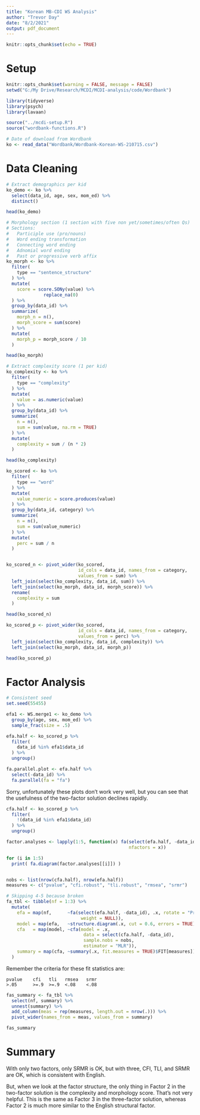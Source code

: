```yaml
---
title: "Korean MB-CDI WS Analysis"
author: "Trevor Day"
date: "8/2/2021"
output: pdf_document
---
```


```r
knitr::opts_chunk$set(echo = TRUE)
```

# Setup

```r
knitr::opts_chunk$set(warning = FALSE, message = FALSE)
setwd("G:/My Drive/Research/MCDI/MCDI-analysis/code/Wordbank")

library(tidyverse)
library(psych)
library(lavaan)

source("../mcdi-setup.R")
source("wordbank-functions.R")

# Date of download from Wordbank
ko <- read_data("Wordbank/Wordbank-Korean-WS-210715.csv")

```

# Data Cleaning

```r

# Extract demographics per kid
ko_demo <- ko %>%
  select(data_id, age, sex, mom_ed) %>%
  distinct()

head(ko_demo)

# Morphology section (1 section with five non yet/sometimes/often Qs)
# Sections:
#   Participle use (pro/nouns)
#   Word ending transformation
#   Connecting word ending
#   Adnomial word ending
#   Past or progressive verb affix
ko_morph <- ko %>%
  filter(
    type == "sentence_structure"
  ) %>%
  mutate(
    score = score.SONy(value) %>%
              replace_na(0)
  ) %>%
  group_by(data_id) %>%
  summarize(
    morph_n = n(),
    morph_score = sum(score)
  ) %>%
  mutate(
    morph_p = morph_score / 10
  )

head(ko_morph)

# Extract complexity score (1 per kid)
ko_complexity <- ko %>%
  filter(
    type == "complexity"
  ) %>%
  mutate(
    value = as.numeric(value)
  ) %>%
  group_by(data_id) %>%
  summarize(
    n = n(),
    sum = sum(value, na.rm = TRUE)
  ) %>%
  mutate(
    complexity = sum / (n * 2)
  )

head(ko_complexity)

ko_scored <- ko %>%
  filter(
    type == "word"
  ) %>%
  mutate(
    value_numeric = score.produces(value)
  ) %>%
  group_by(data_id, category) %>%
  summarize(
    n = n(),
    sum = sum(value_numeric)
  ) %>%
  mutate(
    perc = sum / n
  )


ko_scored_n <- pivot_wider(ko_scored,
                           id_cols = data_id, names_from = category,
                           values_from = sum) %>%
  left_join(select(ko_complexity, data_id, sum)) %>%
  left_join(select(ko_morph, data_id, morph_score)) %>%
  rename(
    complexity = sum
  )

head(ko_scored_n)

ko_scored_p <- pivot_wider(ko_scored,
                           id_cols = data_id, names_from = category,
                           values_from = perc) %>%
  left_join(select(ko_complexity, data_id, complexity)) %>%
  left_join(select(ko_morph, data_id, morph_p))

head(ko_scored_p)

```

# Factor Analysis

```r

# Consistent seed
set.seed(55455)

efa1 <- WS.merge1 <- ko_demo %>%
  group_by(age, sex, mom_ed) %>%
  sample_frac(size = .5)

efa.half <- ko_scored_p %>%
  filter(
    data_id %in% efa1$data_id
  ) %>%
  ungroup()

fa.parallel.plot <- efa.half %>%
  select(-data_id) %>%
  fa.parallel(fa = "fa")

```

Sorry, unfortunately these plots don't work very well, but you can see that 
the usefulness of the two-factor solution declines rapidly.

```r

cfa.half <- ko_scored_p %>%
  filter(
    !(data_id %in% efa1$data_id)
  ) %>%
  ungroup()

factor.analyses <- lapply(1:5, function(x) fa(select(efa.half, -data_id),
                                              nfactors = x))

for (i in 1:5) 
  print( fa.diagram(factor.analyses[[i]]) )


nobs <- list(nrow(cfa.half), nrow(efa.half))
measures <- c("pvalue", "cfi.robust", "tli.robust", "rmsea", "srmr")

# Skipping 4-5 because broken
fa_tbl <- tibble(nf = 1:3) %>%
  mutate(
    efa = map(nf,      ~fa(select(efa.half, -data_id), .x, rotate = "Promax", 
                            weight = NULL)),
    model = map(efa,   ~structure.diagram(.x, cut = 0.6, errors = TRUE)$lavaan),
    cfa   = map(model, ~cfa(model = .x,
                             data = select(cfa.half, -data_id),
                             sample.nobs = nobs,
                             estimator = "MLR")),
    summary = map(cfa, ~summary(.x, fit.measures = TRUE)$FIT[measures]) 
  )


```

Remember the criteria for these fit statistics are:

```
pvalue    cfi   tli   rmsea   srmr
>.05      >=.9  >=.9  <.08    <.08

```

```r

fas_summary <- fa_tbl %>%
  select(nf, summary) %>%
  unnest(summary) %>%
  add_column(meas = rep(measures, length.out = nrow(.))) %>%
  pivot_wider(names_from = meas, values_from = summary)

fas_summary
```

# Summary 

With only two factors, only SRMR is OK, but with three, CFI, TLI, and SRMR are 
OK, which is consistent with English.

But, when we look at the factor structure, the only thing in Factor 2 in the 
two-factor solution is the complexity and morphology score. That's not very 
helpful. This is the same as Factor 3 in the three-factor solution, whereas
Factor 2 is much more similar to the English structural factor. 

